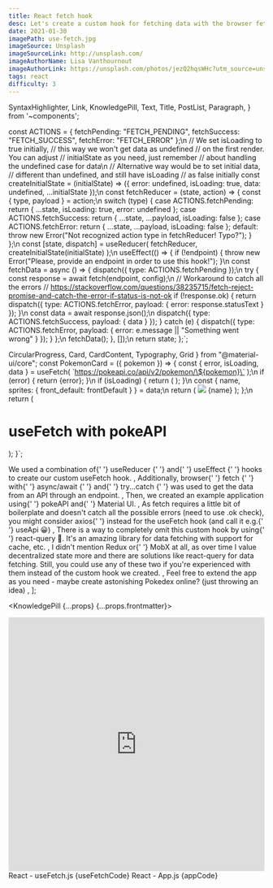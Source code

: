 ```yaml
---
title: React fetch hook
desc: Let's create a custom hook for fetching data with the browser fetch which we'll use for getting some Pokemons from pokeAPI.
date: 2021-01-30
imagePath: use-fetch.jpg
imageSource: Unsplash
imageSourceLink: http://unsplash.com/
imageAuthorName: Lisa Vanthournout
imageAuthorLink: https://unsplash.com/photos/jezQ2hqsWHc?utm_source=unsplash&utm_medium=referral&utm_content=creditShareLink
tags: react
difficulty: 3
---
```


  SyntaxHighlighter,
  Link,
  KnowledgePill,
  Text,
  Title,
  PostList,
  Paragraph,
} from '~components';

const ACTIONS = {
  fetchPending: "FETCH_PENDING",
  fetchSuccess: "FETCH_SUCCESS",
  fetchError: "FETCH_ERROR"
};\n
// We set isLoading to true initially,
// this way we won't get data as undefined
// on the first render. You can adjust
// initialState as you need, just remember
// about handling the undefined case for data\n
// Alternative way would be to set initial data,
// different than undefined, and still have isLoading
// as false initially
const createInitialState = (initialState) => ({
  error: undefined,
  isLoading: true,
  data: undefined,
  ...initialState
});\n
const fetchReducer = (state, action) => {
  const { type, payload } = action;\n
  switch (type) {
    case ACTIONS.fetchPending:
      return { ...state, isLoading: true, error: undefined };
    case ACTIONS.fetchSuccess:
      return { ...state, ...payload, isLoading: false };
    case ACTIONS.fetchError:
      return { ...state, ...payload, isLoading: false };
    default:
      throw new Error("Not recognized action type in fetchReducer! Typo?");
  }
};\n
  const [state, dispatch] = useReducer(
    fetchReducer,
    createInitialState(initialState)
  );\n
  useEffect(() => {
    if (!endpoint) {
      throw new Error("Please, provide an endpoint in order to use this hook!");
    }\n
    const fetchData = async () => {
      dispatch({ type: ACTIONS.fetchPending });\n
      try {
        const response = await fetch(endpoint, config);\n
        // Workaround to catch all the errors
        // https://stackoverflow.com/questions/38235715/fetch-reject-promise-and-catch-the-error-if-status-is-not-ok
        if (!response.ok) {
          return dispatch({
            type: ACTIONS.fetchError,
            payload: { error: response.statusText }
          });
        }\n
        const data = await response.json();\n
        dispatch({ type: ACTIONS.fetchSuccess, payload: { data } });
      } catch (e) {
        dispatch({
          type: ACTIONS.fetchError,
          payload: { error: e.message || "Something went wrong" }
        });
      }
    };\n
    fetchData();
  }, []);\n
  return state;
};`;

  CircularProgress,
  Card,
  CardContent,
  Typography,
  Grid
} from "@material-ui/core";
const PokemonCard = ({ pokemon }) => {
  const { error, isLoading, data } = useFetch(
    \`https://pokeapi.co/api/v2/pokemon/\${pokemon}\`
  );\n
  if (error) {
    return <Alert severity="error">{error}</Alert>;
  }\n
  if (isLoading) {
    return (
      <Grid container justify="center">
        <CircularProgress />
      </Grid>
    );
  }\n
  const {
    name,
    sprites: { front_default: frontDefault }
  } = data;\n
  return (
    <Card>
      <img src={frontDefault} />
      <CardContent>
        <Typography gutterBottom variant="h5" component="h2">
          {name}
        </Typography>
      </CardContent>
    </Card>
  );
};\n
  return (
    <div className="App">
      <h1>useFetch with pokeAPI</h1>
      <Grid container justify="center" spacing={1}>
        <Grid item xs={8} sm={6}>
          <PokemonCard pokemon="charizard" />
        </Grid>
        <Grid item xs={8} sm={6}>
          <PokemonCard pokemon="pikachu" />
        </Grid>
        <Grid item xs={8} sm={6}>
          <PokemonCard pokemon="psyduck" />
        </Grid>
        <Grid item xs={8} sm={6}>
          <PokemonCard pokemon="squirtle" />
        </Grid>
      </Grid>
    </div>
  );
}`;

  <Text>
    We used a combination of{' '}
    <Link href="https://reactjs.org/docs/hooks-reference.html#usereducer">
      useReducer
    </Link>{' '}
    and{' '}
    <Link href="https://reactjs.org/docs/hooks-reference.html#useeffect">
      useEffect
    </Link>{' '}
    hooks to create our custom <Text code>useFetch</Text> hook.
  </Text>,
  <Text>
    Additionally, browser{' '}
    <Link href="https://developer.mozilla.org/en-US/docs/Web/API/Fetch_API/Using_Fetch">
      fetch
    </Link>{' '}
    with{' '}
    <Link href="https://developer.mozilla.org/en-US/docs/Learn/JavaScript/Asynchronous/Async_await">
      async/await
    </Link>{' '}
    and{' '}
    <Link href="https://developer.mozilla.org/en-US/docs/Web/JavaScript/Reference/Statements/try...catch">
      try...catch
    </Link>{' '}
    was used to get the data from an API through an endpoint.
  </Text>,
  <Text>
    Then, we created an example application using{' '}
    <Link href="https://pokeapi.co/">pokeAPI</Link> and{' '}
    <Link href="https://material-ui.com/">Material UI</Link>.
  </Text>,
  <Text>
    As <Text code>fetch</Text> requires a little bit of boilerplate and doesn't
    catch all the possible errors (need to use <Text code>.ok</Text> check), you
    might consider <Link href="https://github.com/axios/axios">axios</Link>{' '}
    instead for the <Text code>useFetch</Text> hook (and call it e.g.{' '}
    <Text code>useApi</Text> 😀)
  </Text>,
  <Text>
    There is a way to completely omit this custom hook by using{' '}
    <Link href="https://react-query.tanstack.com/">react-query</Link> 🙈. It's
    an amazing library for data fetching with support for cache, etc.
  </Text>,
  <Text>
    I didn't mention <Link href="https://redux.js.org/">Redux</Link> or{' '}
    <Link href="https://mobx.js.org/README.html">MobX</Link> at all, as over
    time I value decentralized state more and there are solutions like
    react-query for data fetching. Still, you could use any of these two if
    you're experienced with them instead of the custom hook we created.
  </Text>,
  <Text>
    Feel free to extend the app as you need - maybe create astonishing Pokedex
    online? (just throwing an idea)
  </Text>,
];

<KnowledgePill {...props} {...props.frontmatter}>
  <Title level={4} transform="none">
    Preview
  </Title>
  <Paragraph>
    <iframe
      src="https://codesandbox.io/embed/objective-archimedes-d2dz1?fontsize=14&hidenavigation=1&theme=dark"
      style="width:100%; height:500px; border:0; border-radius: 4px; overflow:hidden;"
      title="objective-archimedes-d2dz1"
      allow="accelerometer; ambient-light-sensor; camera; encrypted-media; geolocation; gyroscope; hid; microphone; midi; payment; usb; vr; xr-spatial-tracking"
      sandbox="allow-forms allow-modals allow-popups allow-presentation allow-same-origin allow-scripts"
    ></iframe>
  </Paragraph>
  <Title level={4} transform="none">
    Fetch them all!
  </Title>
  <Text size="small">React - useFetch.js</Text>
  <SyntaxHighlighter language="javascript" title="React - useFetch.js">
    {useFetchCode}
  </SyntaxHighlighter>
  <Text size="small">React - App.js</Text>
  <SyntaxHighlighter language="javascript" title="React - App.js">
    {appCode}
  </SyntaxHighlighter>
  <Title level={4} transform="none">
    Summary
  </Title>
  <PostList data={listData} />
</KnowledgePill>
